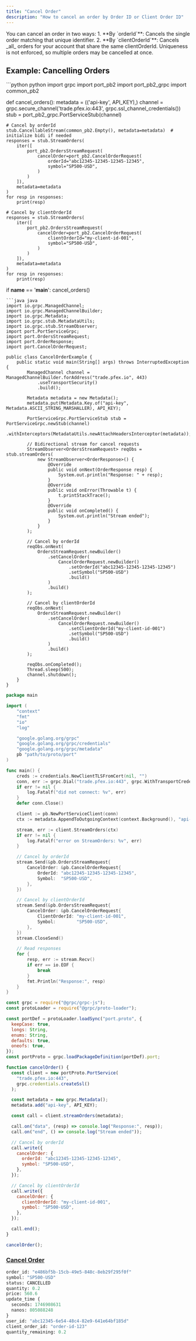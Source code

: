 ```yaml
---
title: "Cancel Order"
description: "How to cancel an order by Order ID or Client Order ID"
---
```


<Note>
  You can cancel an order in two ways: 1. **By `orderId`**: Cancels the single
  order matching that unique identifier. 2. **By `clientOrderId`**: Cancels
  _all_ orders for your account that share the same clientOrderId. Uniqueness is
  not enforced, so multiple orders may be cancelled at once.
</Note>

## Example: Cancelling Orders

<CodeGroup>
```python python
import grpc
import port_pb2
import port_pb2_grpc
import common_pb2

def cancel_orders():
    metadata = (('api-key', API_KEY),)
    channel = grpc.secure_channel('trade.pfex.io:443', grpc.ssl_channel_credentials())
    stub = port_pb2_grpc.PortServiceStub(channel)

    # Cancel by orderId
    stub.CancellableStream(common_pb2.Empty(), metadata=metadata)  # initialize bidi if needed
    responses = stub.StreamOrders(
        iter([
            port_pb2.OrdersStreamRequest(
                cancelOrder=port_pb2.CancelOrderRequest(
                    orderId="abc12345-12345-12345-12345",
                    symbol="SP500-USD",
                )
            )
        ]),
        metadata=metadata
    )
    for resp in responses:
        print(resp)

    # Cancel by clientOrderId
    responses = stub.StreamOrders(
        iter([
            port_pb2.OrdersStreamRequest(
                cancelOrder=port_pb2.CancelOrderRequest(
                    clientOrderId="my-client-id-001",
                    symbol="SP500-USD",
                )
            )
        ]),
        metadata=metadata
    )
    for resp in responses:
        print(resp)

if **name** == '**main**':
cancel_orders()

````
```java java
import io.grpc.ManagedChannel;
import io.grpc.ManagedChannelBuilder;
import io.grpc.Metadata;
import io.grpc.stub.MetadataUtils;
import io.grpc.stub.StreamObserver;
import port.PortServiceGrpc;
import port.OrdersStreamRequest;
import port.OrderResponse;
import port.CancelOrderRequest;

public class CancelOrderExample {
    public static void main(String[] args) throws InterruptedException {
        ManagedChannel channel = ManagedChannelBuilder.forAddress("trade.pfex.io", 443)
            .useTransportSecurity()
            .build();

        Metadata metadata = new Metadata();
        metadata.put(Metadata.Key.of("api-key", Metadata.ASCII_STRING_MARSHALLER), API_KEY);

        PortServiceGrpc.PortServiceStub stub = PortServiceGrpc.newStub(channel)
            .withInterceptors(MetadataUtils.newAttachHeadersInterceptor(metadata));

        // Bidirectional stream for cancel requests
        StreamObserver<OrdersStreamRequest> reqObs = stub.streamOrders(
            new StreamObserver<OrderResponse>() {
                @Override
                public void onNext(OrderResponse resp) {
                    System.out.println("Response: " + resp);
                }
                @Override
                public void onError(Throwable t) {
                    t.printStackTrace();
                }
                @Override
                public void onCompleted() {
                    System.out.println("Stream ended");
                }
            }
        );

        // Cancel by orderId
        reqObs.onNext(
            OrdersStreamRequest.newBuilder()
                .setCancelOrder(
                    CancelOrderRequest.newBuilder()
                        .setOrderId("abc12345-12345-12345-12345")
                        .setSymbol("SP500-USD")
                        .build()
                )
                .build()
        );

        // Cancel by clientOrderId
        reqObs.onNext(
            OrdersStreamRequest.newBuilder()
                .setCancelOrder(
                    CancelOrderRequest.newBuilder()
                        .setClientOrderId("my-client-id-001")
                        .setSymbol("SP500-USD")
                        .build()
                )
                .build()
        );

        reqObs.onCompleted();
        Thread.sleep(500);
        channel.shutdown();
    }
}
````

```go go
package main

import (
    "context"
    "fmt"
    "io"
    "log"

    "google.golang.org/grpc"
    "google.golang.org/grpc/credentials"
    "google.golang.org/grpc/metadata"
    pb "path/to/proto/port"
)

func main() {
    creds := credentials.NewClientTLSFromCert(nil, "")
    conn, err := grpc.Dial("trade.pfex.io:443", grpc.WithTransportCredentials(creds))
    if err != nil {
        log.Fatalf("did not connect: %v", err)
    }
    defer conn.Close()

    client := pb.NewPortServiceClient(conn)
    ctx := metadata.AppendToOutgoingContext(context.Background(), "api-key", API_KEY)

    stream, err := client.StreamOrders(ctx)
    if err != nil {
        log.Fatalf("error on StreamOrders: %v", err)
    }

    // Cancel by orderId
    stream.Send(&pb.OrdersStreamRequest{
        CancelOrder: &pb.CancelOrderRequest{
            OrderId: "abc12345-12345-12345-12345",
            Symbol:  "SP500-USD",
        },
    })

    // Cancel by clientOrderId
    stream.Send(&pb.OrdersStreamRequest{
        CancelOrder: &pb.CancelOrderRequest{
            ClientOrderId: "my-client-id-001",
            Symbol:        "SP500-USD",
        },
    })
    stream.CloseSend()

    // Read responses
    for {
        resp, err := stream.Recv()
        if err == io.EOF {
            break
        }
        fmt.Println("Response:", resp)
    }
}
```

```javascript node
const grpc = require("@grpc/grpc-js");
const protoLoader = require("@grpc/proto-loader");

const portDef = protoLoader.loadSync("port.proto", {
  keepCase: true,
  longs: String,
  enums: String,
  defaults: true,
  oneofs: true,
});
const portProto = grpc.loadPackageDefinition(portDef).port;

function cancelOrder() {
  const client = new portProto.PortService(
    "trade.pfex.io:443",
    grpc.credentials.createSsl()
  );

  const metadata = new grpc.Metadata();
  metadata.add("api-key", API_KEY);

  const call = client.streamOrders(metadata);

  call.on("data", (resp) => console.log("Response:", resp));
  call.on("end", () => console.log("Stream ended"));

  // Cancel by orderId
  call.write({
    cancelOrder: {
      orderId: "abc12345-12345-12345-12345",
      symbol: "SP500-USD",
    },
  });

  // Cancel by clientOrderId
  call.write({
    cancelOrder: {
      clientOrderId: "my-client-id-001",
      symbol: "SP500-USD",
    },
  });

  call.end();
}

cancelOrder();
```

</CodeGroup>

### [Cancel Order](https://github.com/QFEX-org/proto/blob/main/port.proto#L37)

```proto
order_id: "e486bf5b-15cb-49e5-848c-8eb29f295f0f"
symbol: "SP500-USD"
status: CANCELLED
quantity: 0.2
price: 560.6
update_time {
  seconds: 1746908631
  nanos: 805088248
}
user_id: "abc12345-6e54-48c4-82e9-641e64bf185d"
client_order_id: "order-id-123"
quantity_remaining: 0.2
```
